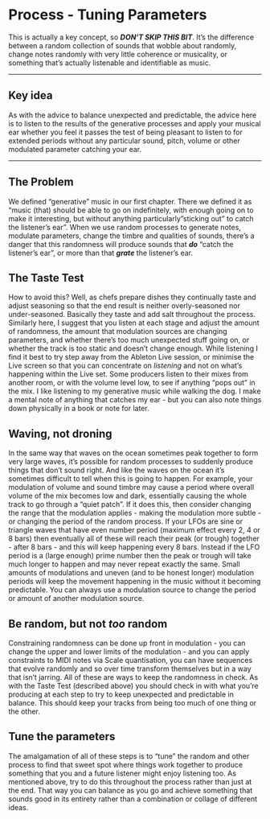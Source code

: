 # Process - Tuning Parameters

This is actually a key concept, so ***DON'T SKIP THIS BIT***. It's the difference between a random collection of sounds that wobble about randomly, change notes randomly with very little coherence or musicality, or something that's actually listenable and identifiable as music.

------------------------------------------------------------------------

## Key idea {.unnumbered}

As with the advice to balance unexpected and predictable, the advice here is to listen to the results of the generative processes and apply your musical ear whether you feel it passes the test of being pleasant to listen to for extended periods without any particular sound, pitch, volume or other modulated parameter catching your ear.

------------------------------------------------------------------------

## The Problem

We defined "generative" music in our first chapter. There we defined it as "music (that) should be able to go on indefinitely, with enough going on to make it interesting, but without anything particularly "sticking out" to catch the listener's ear". When we use random processes to generate notes, modulate parameters, change the timbre and qualities of sounds, there's a danger that this randomness will produce sounds that ***do*** "catch the listener's ear", or more than that ***grate*** the listener's ear.

## The Taste Test

How to avoid this? Well, as chefs prepare dishes they continually taste and adjust seasoning so that the end result is neither overly-seasoned nor under-seasoned. Basically they taste and add salt throughout the process. Similarly here, I suggest that you listen at each stage and adjust the amount of randomness, the amount that modulation sources are changing parameters, and whether there's too much unexpected stuff going on, or whether the track is too static and doesn't change enough. While listening I find it best to try step away from the Ableton Live session, or minimise the Live screen so that you can concentrate on *listening* and not on what's happening within the Live set. Some producers listen to their mixes from another room, or with the volume level low, to see if anything "pops out" in the mix. I like listening to my generative music while walking the dog. I make a mental note of anything that catches my ear - but you can also note things down physically in a book or note for later.

## Waving, not droning

In the same way that waves on the ocean sometimes peak together to form very large waves, it's possible for random processes to suddenly produce things that don't sound right. And like the waves on the ocean it's sometimes difficult to tell when this is going to happen. For example, your modulation of volume and sound timbre may cause a period where overall volume of the mix becomes low and dark, essentially causing the whole track to go through a "quiet patch". If it does this, then consider changing the range that the modulation applies - making the modulation more subtle - or changing the period of the random process. If your LFOs are sine or triangle waves that have even number period (maximum effect every 2, 4 or 8 bars) then eventually all of these will reach their peak (or trough) together - after 8 bars - and this will keep happening every 8 bars. Instead if the LFO period is a (large enough) prime number then the peak or trough will take much longer to happen and may never repeat exactly the same. Small amounts of modulations and uneven (and to be honest longer) modulation periods will keep the movement happening in the music without it becoming predictable. You can always use a modulation source to change the period or amount of another modulation source.

## Be random, but not ***too*** random

Constraining randomness can be done up front in modulation - you can change the upper and lower limits of the modulation - and you can apply constraints to MIDI notes via Scale quantisation, you can have sequences that evolve randomly and so over time transform themselves but in a way that isn't jarring. All of these are ways to keep the randomness in check. As with the Taste Test (described above) you should check in with what you're producing at each step to try to keep unexpected and predictable in balance. This should keep your tracks from being too much of one thing or the other.

## Tune the parameters

The amalgamation of all of these steps is to "tune" the random and other process to find that sweet spot where things work together to produce something that you and a future listener might enjoy listening too. As mentioned above, try to do this throughout the process rather than just at the end. That way you can balance as you go and achieve something that sounds good in its entirety rather than a combination or collage of different ideas.
